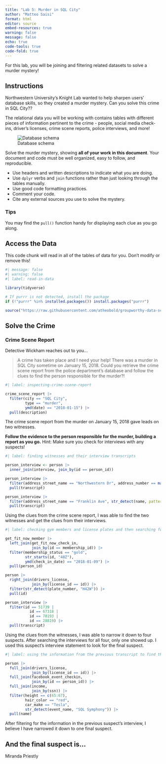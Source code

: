 ```yaml
---
title: "Lab 5: Murder in SQL City"
author: "Matteo Saisi"
format: html
editor: source
embed-resources: true
warning: false
message: false
echo: true
code-tools: true
code-fold: true
---
```


For this lab, you will be joining and filtering related datasets to solve a murder mystery!

## Instructions

Northwestern University's Knight Lab wanted to help sharpen users' database skills, so they created a murder mystery. Can you solve this crime in SQL City??

The relational data you will be working with contains tables with different pieces of information pertinent to the crime - people, social media check-ins, driver's licenses, crime scene reports, police interviews, and more!

![Database schema](https://mystery.knightlab.com/schema.png)

Solve the murder mystery, showing **all of your work in this document**. Your document and code must be well organized, easy to follow, and reproducible.

+ Use headers and written descriptions to indicate what you are doing.
+ Use `dplyr` verbs and `join` functions rather than just looking through the tables manually.
+ Use good code formatting practices.
+ Comment your code.
+ Cite any external sources you use to solve the mystery.

### Tips 

You may find the `pull()` function handy for displaying each clue as you go along.


## Access the Data

This code chunk will read in all of the tables of data for you. Don't modify or remove this!

```r
#| message: false
#| warning: false
#| label: read-in-data

library(tidyverse)

# If purrr is not detected, install the package
if (!"purrr" %in% installed.packages()) install.packages("purrr")

source("https://raw.githubusercontent.com/atheobold/groupworthy-data-science/main/labs/instructions/lab-5-setup.R")
```

## Solve the Crime

### Crime Scene Report

Detective Wickham reaches out to you...

> A crime has taken place and I need your help! There was a murder in SQL City sometime on January 15, 2018. Could you retrieve the crime scene report from the police department’s database and follow the clues to find the person responsible for the murder?!

```r
#| label: inspecting-crime-scene-report

crime_scene_report |>
  filter(city == "SQL City",
         type == "murder",
         ymd(date) == "2018-01-15") |>
  pull(description)

```

The crime scene report from the murder on January 15, 2018 gave leads on two witnesses.

**Follow the evidence to the person responsible for the murder, building a report as you go.**
Hint: Make sure you check for interviews with any suspects!

```r
#| label: finding witnesses and their interview transcripts

person_interview <- person |>
  inner_join(interview, join_by(id == person_id))

person_interview |>
  filter(address_street_name == "Northwestern Dr", address_number == max(address_number)) |>
  pull(transcript)

person_interview |>
  filter(address_street_name == "Franklin Ave", str_detect(name, pattern = "Annabel")) |>
  pull(transcript)


```

Using the clues from the crime scene report, I was able to find the two witnesses and get the clues from their interviews. 

```r
#| label: checking gym members and license plates and then searching for transcripts

get_fit_now_member |>
  left_join(get_fit_now_check_in,
            join_by(id == membership_id)) |>
  filter(membership_status == "gold",
         str_starts(id, "48Z"),
         ymd(check_in_date) == "2018-01-09") |>
  pull(person_id)

person |>
  right_join(drivers_license,
            join_by(license_id == id)) |>
  filter(str_detect(plate_number, "H42W")) |>
  pull(id)

person_interview |>
  filter(id == 51739 | 
           id == 67318 | 
           id == 78193 | 
           id == 28819) |>
  pull(transcript)

```

Using the clues from the witnesses, I was able to narrow it down to four suspects. After searching the interviews for all four, only one showed up. I used this suspect's interview statement to look for the final suspect. 

```r
#| label: using the information from the previous transcript to find the final suspect

person |>
  full_join(drivers_license,
            join_by(license_id == id)) |>
  full_join(facebook_event_checkin,
            join_by(id == person_id)) |>
  full_join(income,
            join_by(ssn)) |>
  filter(height == c(65:67),
         hair_color == "red",
         car_make == "Tesla",
         str_detect(event_name, "SQL Symphony")) |>
  pull(name)

```
After filtering for the information in the previous suspect's interview, I believe I have narrowed it down to one final suspect.

## And the final suspect is...

Miranda Priestly

